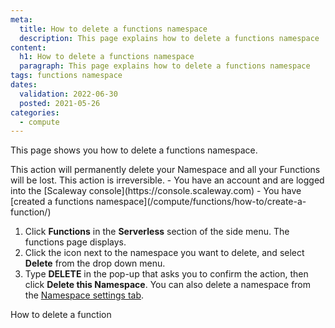 ```yaml
---
meta:
  title: How to delete a functions namespace
  description: This page explains how to delete a functions namespace
content:
  h1: How to delete a functions namespace
  paragraph: This page explains how to delete a functions namespace
tags: functions namespace 
dates:
  validation: 2022-06-30
  posted: 2021-05-26
categories:
  - compute
---
```


This page shows you how to delete a functions namespace.

<Macro id="iam-requirements" />

<Message type="important">
  This action will permanently delete your Namespace and all your Functions will be lost. This action is irreversible.
</Message>

<Message type="requirement">
  - You have an account and are logged into the [Scaleway console](https://console.scaleway.com)
  - You have [created a functions namespace](/compute/functions/how-to/create-a-function/)
</Message>

1. Click **Functions** in the **Serverless** section of the side menu. The functions page displays.
2. Click the <Icon name="more" /> icon next to the namespace you want to delete, and select **Delete** from the drop down menu. 
3. Type **DELETE** in the pop-up that asks you to confirm the action, then click **Delete this Namespace**.
    <Message type="tip">
      You can also delete a namespace from the [Namespace settings tab](/compute/functions/how-to/manage-a-functions-namespace/).
    </Message>


<Navigation title="See Also">
  <PreviousButton to="/compute/functions/how-to/delete-a-function/">How to delete a function</PreviousButton>
</Navigation>
